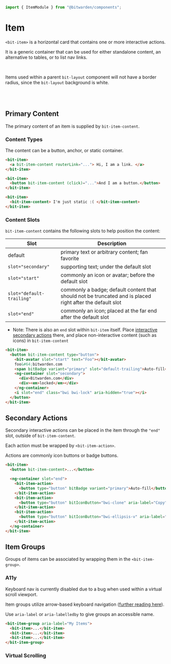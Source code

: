 

<Meta of={stories} />

```ts
import { ItemModule } from "@bitwarden/components";
```

# Item

`<bit-item>` is a horizontal card that contains one or more interactive actions.

It is a generic container that can be used for either standalone content, an alternative to tables,
or to list nav links.

<Story of={stories.Default} />

<br />

Items used within a parent `bit-layout` component will not have a border radius, since the
`bit-layout` background is white.

<Story of={stories.WithoutBorderRadius} />

<br />
<br />

## Primary Content

The primary content of an item is supplied by `bit-item-content`.

### Content Types

The content can be a button, anchor, or static container.

```html
<bit-item>
  <a bit-item-content routerLink="..."> Hi, I am a link. </a>
</bit-item>

<bit-item>
  <button bit-item-content (click)="...">And I am a button.</button>
</bit-item>

<bit-item>
  <bit-item-content> I'm just static :( </bit-item-content>
</bit-item>
```

<Story of={stories.ContentTypes} />

### Content Slots

`bit-item-content` contains the following slots to help position the content:

| Slot                      | Description                                                                                               |
| ------------------------- | --------------------------------------------------------------------------------------------------------- |
| default                   | primary text or arbitrary content; fan favorite                                                           |
| `slot="secondary"`        | supporting text; under the default slot                                                                   |
| `slot="start"`            | commonly an icon or avatar; before the default slot                                                       |
| `slot="default-trailing"` | commonly a badge; default content that should not be truncated and is placed right after the default slot |
| `slot="end"`              | commonly an icon; placed at the far end after the default slot                                            |

- Note: There is also an `end` slot within `bit-item` itself. Place
  [interactive secondary actions](#secondary-actions) there, and place non-interactive content (such
  as icons) in `bit-item-content`

```html
<bit-item>
  <button bit-item-content type="button">
    <bit-avatar slot="start" text="Foo"></bit-avatar>
    foo&#64;bitwarden.com
    <span bitBadge variant="primary" slot="default-trailing">Auto-fill</span>
    <ng-container slot="secondary">
      <div>Bitwarden.com</div>
      <div><em>locked</em></div>
    </ng-container>
    <i slot="end" class="bwi bwi-lock" aria-hidden="true"></i>
  </button>
</bit-item>
```

<Story of={stories.ContentSlots} />

## Secondary Actions

Secondary interactive actions can be placed in the item through the `"end"` slot, outside of
`bit-item-content`.

Each action must be wrapped by `<bit-item-action>`.

Actions are commonly icon buttons or badge buttons.

```html
<bit-item>
  <button bit-item-content>...</button>

  <ng-container slot="end">
    <bit-item-action>
      <button type="button" bitBadge variant="primary">Auto-fill</button>
    </bit-item-action>
    <bit-item-action>
      <button type="button" bitIconButton="bwi-clone" aria-label="Copy"></button>
    </bit-item-action>
    <bit-item-action>
      <button type="button" bitIconButton="bwi-ellipsis-v" aria-label="Options"></button>
    </bit-item-action>
  </ng-container>
</bit-item>
```

## Item Groups

Groups of items can be associated by wrapping them in the `<bit-item-group>`.

<Story of={stories.MultipleActionList} />

<Story of={stories.SingleActionList} />

### A11y

Keyboard nav is currently disabled due to a bug when used within a virtual scroll viewport.

Item groups utilize arrow-based keyboard navigation
([further reading here](https://www.w3.org/WAI/ARIA/apg/patterns/grid/examples/layout-grids/#kbd_label)).

Use `aria-label` or `aria-labelledby` to give groups an accessible name.

```html
<bit-item-group aria-label="My Items">
  <bit-item>...</bit-item>
  <bit-item>...</bit-item>
  <bit-item>...</bit-item>
</bit-item-group>
```

### Virtual Scrolling

<Story of={stories.VirtualScrolling} />
